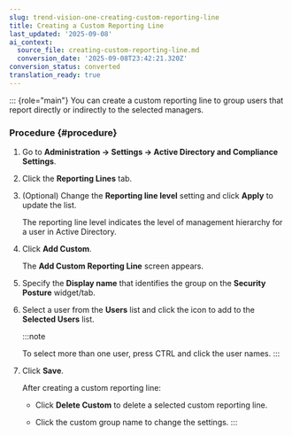 ```yaml
---
slug: trend-vision-one-creating-custom-reporting-line
title: Creating a Custom Reporting Line
last_updated: '2025-09-08'
ai_context:
  source_file: creating-custom-reporting-line.md
  conversion_date: '2025-09-08T23:42:21.320Z'
conversion_status: converted
translation_ready: true
---
```


::: {role="main"}
You can create a custom reporting line to group users that report directly or indirectly to the selected managers.

### Procedure {#procedure}

1.  Go to **Administration → Settings → Active Directory and Compliance Settings**.

2.  Click the **Reporting Lines** tab.

3.  (Optional) Change the **Reporting line level** setting and click **Apply** to update the list.

    The reporting line level indicates the level of management hierarchy for a user in Active Directory.

4.  Click **Add Custom**.

    The **Add Custom Reporting Line** screen appears.

5.  Specify the **Display name** that identifies the group on the **Security Posture** widget/tab.

6.  Select a user from the **Users** list and click the icon to add to the **Selected Users** list.

    :::note

    To select more than one user, press <span class="uicontrol keyboard">CTRL</span> and click the user names.
    :::

7.  Click **Save**.

    After creating a custom reporting line:

    - Click **Delete Custom** to delete a selected custom reporting line.

    - Click the custom group name to change the settings.
:::
